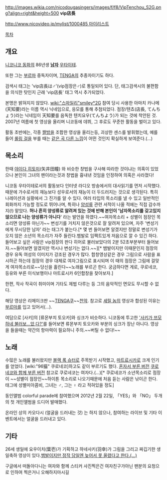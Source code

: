 http://images.wikia.com/nicodougasingers/images/f/f8/VipTenchou_S2G.png?align=right&height=500
'''vip店長'''

[[http://www.nicovideo.jp/mylist/1000485 마이리스트]]

[[목차]]
== 개요 ==
[[니코니코 동화]]의 86년생 '''[[남자]]''' [[우타이테]].

또한 그는 [[부르마]] 중독자이며, [[TENGA]]의 추종자이기도 하다.

검색시 태그는 'vip店長は♂'(vip점장은♂)로 통일되어 있다. 
단, 태그검색시의 불편함을 의식한 탓인지 근래 'vip店長' 태그 역시 추가되었다.

본명은 밝혀지지 않았다. [[wiki:"스마일리"smiley*2G]] 참여 당시 사용한 아마치 카나메(天知要)라는 이름 역시 닉네임으로, 응모를 통해 추첨되었다. 점장/텐쵸(店長, てんちょう)라는 닉네임이 天知要를 음독한 텐치요우(てんちよう)가 되는 것에 착안된 것.
2007년 여름에 첫 영상을 올리며 니코동에 데뷔, 그 후로도 꾸준한 활동을 벌이고 있다.

활동 초반에는, 각종 [[짤방]]을 조합한 영상을 올리는등, 괴상한 센스를 발휘했는데, 예를 들어 [[롤링 걸]]을 부를 때는 [http://youtu.be/rFPi8TT9Omg 같은 곡 다른 느낌]이 어떤 것인지 확실하게 보여준다.(…)

== 목소리 ==
한때 [[야이다 히토미]](矢井田瞳) 와 비슷한 창법을 구사해 따라한 것이냐는 의혹이 있었으나
본인이 그녀의 팬이라는것과 창법을 흉내낸 것임을 인정하여 의혹은 사라졌다! 

니코동 우타이테로서의 활동보다 인터넷 라디오 방송에서의 대사읽기를 먼저 시작했다.
때문에 가수로서의 재능보다 성우로서의 재능이 더 두드러지는 것으로 생각된다.
특히 나레이션과 실황에서 그 진가를 알 수 있다. 여러 타입의 목소리를 낼 수 있고 일반적인 회화까지 가능할 정도로 뛰어나며, 특히나 [[양성류]] 관련 서적이 나올 적에는 직접 감수까지(!) 맡았다.
'''허나 흔히 양성류로 알려져 있는 것에 반해 본인이 '남자목소리를 갖고있지 않으므로 나는 양성류가 아니다'''' 라는 발언을 하였다.~~여자목소리 + 성별이 점장인 목소리면 양성류 아닌가~~
변성기를 거치지 않은것으로 잘 알려져 있으며, 자주 '변성기에게 무시당한 남자' 라는 태그가 붙는다.[* 몇 번 들어보면 알겠지만 정말로 변성기가 오지 않은 소년의 목소리가 자주 들린다.뱀발로 임팩트있게 저음으로 깔 수 있긴 하다. 들어보고 싶은 사람은 vip점장의 판다 히어로 불러보았다의 2분 52초부분부터 들어보자.~~들어보면 알겠지만 역시나 변성기는 없다.~~][* 뱀발이지만 이때문인지 점장의 경우 유독 여성의 이미지가 강조된 경우가 많다. 합창영상같은 경우 그림으로 사람을 표시하곤 하는데 점장의 경우 대체로 여자그림으로 표시되며 이 때의 점장은 그림에 걸맞게 여자목소리로~~당신을 홀린다~~노래를 부르곤 한다. 궁금하다면 게로, 쿠로네코, 등유와 부른 이식보행이나 마트료시카 6인합창을 찾아보자.]


한편, 작사 작곡이 취미이며 기타도 제법 다루는 등 그의 음악적인 면모도 무시할 수 없다.

{{{#!html
<script type="text/javascript" src="http://ext.nicovideo.jp/thumb_watch/sm15737648?w=490&h=307"></script><noscript><a href="http://www.nicovideo.jp/watch/sm15737648">【ニコニコ動画】天樂　歌ってみた　vip店長（CDに収録されてるやつですけど）</a></noscript>
}}}
해당 영상은 리메이크판 ~~[[TENGA]]쿠~~[[천악]]. 참고로 [[셰릴 놈]]의 영상과 합성된 이유는 [[부르마]]를 입고 있어서(…).


여담으로 [사키]의 [류몬부치 토오카]와 싱크가 비슷하다. 니코동에 투고한 [http://www.nicovideo.jp/watch/sm11548576 '사키가 쯔모하네 불러보...았,다?']를 들어보면 류몬부치 토오카와 부분의 싱크가 장난 아니다. 영상을 들을때는 약간의 항마력이 필요하니 주의.~~버틸 수 없다!~~
== 노래 ==
수많은 노래를 불러왔지만 [[블랙 록 슈터]]로 주목받기 시작했고, [[마트료시카]]로 크게 인기를 얻었다. [wiki:"96猫" 쿠로네코]하고도 같이 부르기도 했다.
[http://youtu.be/mjBdql8AtTU 혼자서 부른 버전]
[http://youtu.be/VkH2CV77jII 쿠로네코와 함께 부른 버전]
참고로 쿠로네코는 여자다.(…)[* 쿠로네코가 소년목소리로 점장이 ~~성별이 점장인~~하이톤 목소리로 나오기때문에 처음 듣는 사람은 낚이곤 한다. 태그에 성별미아콤비, 그녀는 ♂, 그는 ♀ 라고 적혀있을 정도]

동인앨범 colorful parade에 참여했으며
2012년 2월 22일, 「YES」와 「NO」 두개의 첫 개인앨범을 드디어 발매했다.

온라인 상의 카오다시 (얼굴을 드러내는 것) 는 하지 않으나, 참여하는 라이브 및 기타 이벤트에서는 얼굴을 드러내고 있다. 

== 기타 ==
26세 생일에 요우이치(葉壱)가 기획하고 하네사키(羽幸)가 그림을 그리고 짜깁기한 생일축하 영상이 있다.[http://www.nicovideo.jp/watch/sm15020006 뱀발이지만 정작 당일엔 늦어서 못 올렸다고 한다.(...)]

구글에서 떠돌아다니는 여자와 함께 스티커 사진찍은건 여자친구가아닌 팬분의 요청으로 인하여 찍은거니 오해하지마시길
